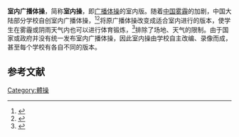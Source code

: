 '''室内广播体操'''，简称'''室内操'''，即[[广播体操|广播体操]]的室内版。随着[[2013年中国中东部严重雾霾事件|中国雾霾]]的加剧，中国大陆部分学校自创室内广播体操，<ref>{{cite web|url=http://news.hexun.com/2013-12-06/160367090.html|date=2014-05-01|title=应对雾霾天　改做室内操|publisher=和讯新闻|deadurl=yes|archiveurl=https://web.archive.org/web/20140502032540/http://news.hexun.com/2013-12-06/160367090.html|archivedate=2014-05-02|access-date=2014-05-01}}</ref><ref>{{cite web|url=http://epaper.qlwb.com.cn/qlwb/content/20131227/ArticelC06004FM.htm|date=2014-05-01|title=学校应对雾霾自创各种室内操|publisher=齐鲁晚报|accessdate=2014-05-01|archive-date=2014-05-02|archive-url=https://web.archive.org/web/20140502003007/http://epaper.qlwb.com.cn/qlwb/content/20131227/ArticelC06004FM.htm|dead-url=no}}</ref>将原广播体操改变成适合室内进行的版本，使学生在雾霾或阴雨天气内也可以进行体育锻炼，<ref>{{cite web|url=http://news.163.com/13/1210/11/9FNSG09000014AEE.html|date=2014-05-01|title=小学自创雾霾天室内操|publisher=网易|access-date=2014-05-01|archive-url=https://web.archive.org/web/20140502002531/http://news.163.com/13/1210/11/9FNSG09000014AEE.html|archive-date=2014-05-02|dead-url=yes}}</ref>排除了场地、天气的限制。由于国家或政府并没有统一发布室内广播体操，因此室内操由学校自主改编、录像而成，甚至每个学校有各自不同的版本。

== 参考文献 ==
{{reflist}}

[[Category:體操|Category:體操]]